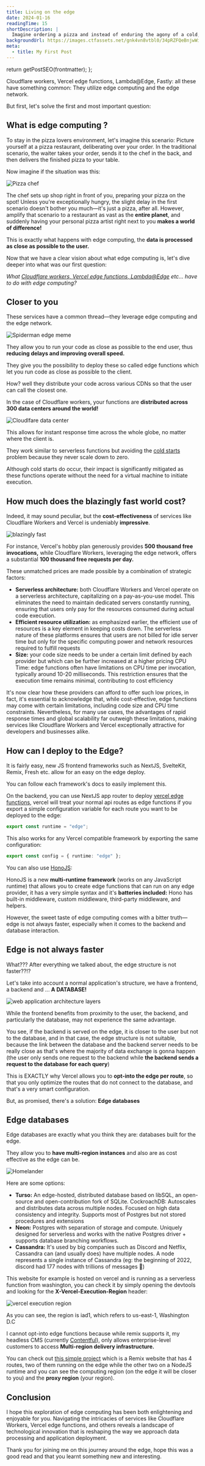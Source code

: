 ```yaml
---
title: Living on the edge
date: 2024-01-16
readingTime: 15
shortDescription: |
  Imagine ordering a pizza and instead of enduring the agony of a cold, limp slice, you're in for a treat. Picture this: right outside your door, there's a pizza maestro, armed with all the cheese, sauce, and toppings, ready to whip up your perfect pie in just 20 seconds. No waiting, no delays—just a piping hot masterpiece delivered instantly! Well, that's the magic of edge computing.
backgroundUrl: https://images.ctfassets.net/gnk4vn8vtbl0/34pRZFQeBnjwWilmJT1PJy/0520b2f28f2c2183a589dd0dfafbba84/Runway_2024-01-17T11_54_32.113Z_Expand_Image.jpg
meta:
  - title: My First Post
---
```



  return getPostSEO(frontmatter);
};

<PostHeader post={frontmatter} />

Cloudflare workers, Vercel edge functions, Lambda@Edge, Fastly: all these have something common: They utilize edge computing and the edge network.

But first, let's solve the first and most important question:

## What is edge computing ?

To stay in the pizza lovers environment, let's imagine this scenario:
Picture yourself at a pizza restaurant, deliberating over your order. In the traditional scenario, the waiter takes your order, sends it to the chef in the back, and then delivers the finished pizza to your table.

Now imagine if the situation was this:

![Pizza chef](https://images.ctfassets.net/gnk4vn8vtbl0/63q4ZZJ9q0Fzp1itBKhp7h/6ec313245db9ee75565dfb57b34d1812/_1aee7f13-63ef-4da3-99cb-e75ff2d20ec1.jpeg)

The chef sets up shop right in front of you, preparing your pizza on the spot! Unless you're exceptionally hungry, the slight delay in the first scenario doesn't bother you much—it's just a pizza, after all. However, amplify that scenario to a restaurant as vast as the **entire planet**, and suddenly having your personal pizza artist right next to you **makes a world of difference!**

This is exactly what happens with edge computing, the **data is processed as close as possible to the user.**

Now that we have a clear vision about what edge computing is, let's dive deeper into what was our first question:

_What [Cloudflare workers, Vercel edge functions, Lambda@Edge](https://workers.cloudflare.com/) etc... have to do with edge computing?_

## Closer to you

These services have a common thread—they leverage edge computing and the edge network.

![Spiderman edge meme](https://images.ctfassets.net/gnk4vn8vtbl0/1cNb8cUmgjk0WqgkjCWP1h/6923acda94d954c5c551a41d276af078/photo_2024-01-16_16.04.25.jpeg)

They allow you to run your code as close as possible to the end user, thus **reducing delays and improving overall speed.**

They give you the possibility to deploy these so called edge functions which let you run code as close as possible to the client.

How? well they distribute your code across various CDNs so that the user can call the closest one.

In the case of Cloudflare workers, your functions are **distributed across 300 data centers around the world!**

![Cloudlfare data center](https://images.ctfassets.net/gnk4vn8vtbl0/23VRcrL1HCwC8UGPFqYw5l/d148cf252d8b9d0e40d7b75c7a6b7ef9/image.png)

This allows for instant response time across the whole globe, no matter where the client is.

They work similar to serverless functions but avoiding the [cold starts](https://dashbird.io/blog/can-we-solve-serverless-cold-starts/) problem because they never scale down to zero.

Although cold starts do occur, their impact is significantly mitigated as these functions operate without the need for a virtual machine to initiate execution.

## How much does the blazingly fast world cost?

Indeed, it may sound peculiar, but the **cost-effectiveness** of services like Cloudflare Workers and Vercel is undeniably **impressive**.

![blazingly fast](https://images.ctfassets.net/gnk4vn8vtbl0/01AYTOKLaExbCzvX5bMRnN/8755c09b74ea40ce801905f3898d746b/fast-blazing-fast.gif)

For instance, Vercel's hobby plan generously provides **500 thousand free invocations,** while Cloudflare Workers, leveraging the edge network, offers a substantial **100 thousand free requests per day.**

These unmatched prices are made possible by a combination of strategic factors:

- **Serverless architecture:** both Cloudflare Workers and Vercel operate on a serverless architecture, capitalizing on a pay-as-you-use model. This eliminates the need to maintain dedicated servers constantly running, ensuring that users only pay for the resources consumed during actual code execution.
- **Efficient resource utilization:** as emphasized earlier, the efficient use of resources is a key element in keeping costs down. The serverless nature of these platforms ensures that users are not billed for idle server time but only for the specific computing power and network resources required to fulfill requests
- **Size:** your code size needs to be under a certain limit defined by each provider but which can be further increased at a higher pricing
  CPU Time: edge functions often have limitations on CPU time per invocation, typically around 10-20 milliseconds. This restriction ensures that the execution time remains minimal, contributing to cost efficiency

It's now clear how these providers can afford to offer such low prices, in fact, it's essential to acknowledge that, while cost-effective, edge functions may come with certain limitations, including code size and CPU time constraints. Nevertheless, for many use cases, the advantages of rapid response times and global scalability far outweigh these limitations, making services like Cloudflare Workers and Vercel exceptionally attractive for developers and businesses alike.

## How can I deploy to the Edge?

It is fairly easy, new JS frontend frameworks such as NextJS, SvelteKit, Remix, Fresh etc. allow for an easy on the edge deploy.

You can follow each framework's docs to easily implement this.

On the backend, you can use NextJS app router to deploy [vercel edge functions](https://vercel.com/docs/functions/edge-functions/quickstart), vercel will treat your normal api routes as edge functions if you export a simple configuration variable for each route you want to be deployed to the edge:

```typescript
export const runtime = "edge";
```

This also works for any Vercel compatible framework by exporting the same configuration:

```typescript
export const config = { runtime: "edge" };
```

You can also use [HonoJS](https://hono.dev/):

HonoJS is a new **multi-runtime framework** (works on any JavaScript runtime) that allows you to create edge functions that can run on any edge provider, it has a very simple syntax and it's **batteries included:** Hono has built-in middleware, custom middleware, third-party middleware, and helpers.

However, the sweet taste of edge computing comes with a bitter truth—edge is not always faster, especially when it comes to the backend and database interaction.

## Edge is not always faster

What??? After everything we talked about, the edge structure is not faster??!?

Let's take into account a normal application's structure, we have a frontend, a backend and ... **A DATABASE!**

![web application architecture layers](https://images.ctfassets.net/gnk4vn8vtbl0/DMR6fFhKOrJUnp9mn7bzw/cecafd0552a2db76bb64794075242fe7/web-application-architecture-layers.png)

While the frontend benefits from proximity to the user, the backend, and particularly the database, may not experience the same advantage.

You see, if the backend is served on the edge, it is closer to the user but not to the database, and in that case, the edge structure is not suitable, because the link between the database and the backend server needs to be really close as that's where the majority of data exchange is gonna happen (the user only sends one request to the backend while **the backend sends a request to the database for each query**)

This is EXACTLY why Vercel allows you to **opt-into the edge per route**, so that you only optimize the routes that do not connect to the database, and that's a very smart configuration.

But, as promised, there's a solution: **Edge databases**

## Edge databases

Edge databases are exactly what you think they are: databases built for the edge.

They allow you to **have multi-region instances** and also are as cost effective as the edge can be.

![Homelander](https://images.ctfassets.net/gnk4vn8vtbl0/1MSIrenWMBq2pkekQRxWis/0dc35611640ea45759094f198e675ce9/blacrswan.gif)

Here are some options:

- **Turso:** An edge-hosted, distributed database based on libSQL, an open-source and open-contribution fork of SQLite.
  CockroachDB: Autoscales and distributes data across multiple nodes. Focused on high data consistency and integrity. Supports most of Postgres but not stored procedures and extensions
- **Neon:** Postgres with separation of storage and compute. Uniquely designed for serverless and works with the native Postgres driver + supports database branching workflows.
- **Cassandra:** It's used by big companies such as Discord and Netflix, Cassandra can (and usually does) have multiple nodes. A node represents a single instance of Cassandra (eg: the beginning of 2022, discord had 177 nodes with trillions of messages 🤯)

This website for example is hosted on vercel and is running as a serverless function from washington, you can check it by simply opening the devtools and looking for the **X-Vercel-Execution-Region** header:

![vercel execution region](https://images.ctfassets.net/gnk4vn8vtbl0/2wKuPGrLilj2G8NRswyFPC/5a4615fb28789d48b589c0ac8882aee2/image.png)

As you can see, the region is iad1, which refers to us-east-1, Washington D.C

I cannot opt-into edge functions because while remix supports it, my headless CMS (currently [Contentful](https://www.contentful.com/)), only allows enterprise-level customers to access **Multi-region delivery infrastructure.**

You can check out [this simple project](https://vercel.com/templates/remix/remix-edge-functions) which is a Remix website that has 4 routes, two of them running on the edge while the other two on a NodeJS runtime and you can see the computing region (on the edge it will be closer to you) and the **proxy region** (your region).

## Conclusion

I hope this exploration of edge computing has been both enlightening and enjoyable for you. Navigating the intricacies of services like Cloudflare Workers, Vercel edge functions, and others reveals a landscape of technological innovation that is reshaping the way we approach data processing and application deployment.

Thank you for joining me on this journey around the edge, hope this was a good read and that you learnt something new and interesting.
